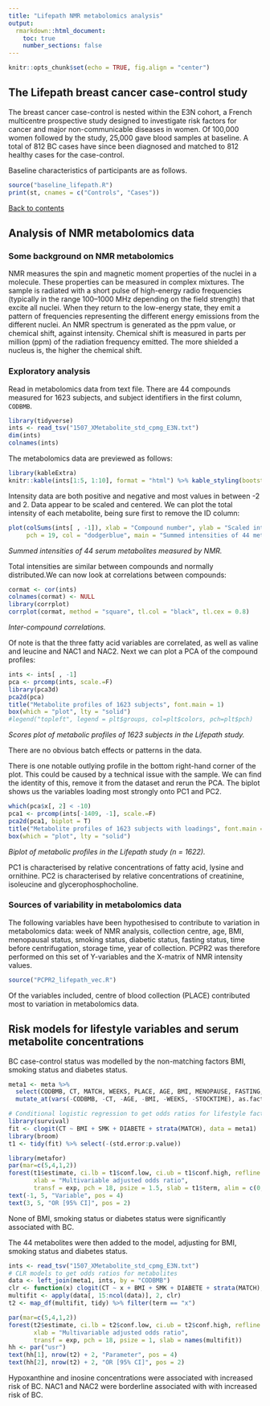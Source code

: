 ```yaml
---
title: "Lifepath NMR metabolomics analysis"
output: 
  rmarkdown::html_document:
    toc: true
    number_sections: false
---
```


```r
knitr::opts_chunk$set(echo = TRUE, fig.align = "center")
```

## The Lifepath breast cancer case-control study

The breast cancer case-control is nested within the E3N cohort, a French multicentre prospective study designed to investigate risk factors for cancer and major non-communicable diseases in women. Of 100,000 women followed by the study, 25,000 gave blood samples at baseline. A total of 812 BC cases have since been diagnosed and matched to 812 healthy cases for the case-control.

Baseline characteristics of participants are as follows.

```r
source("baseline_lifepath.R")
print(st, cnames = c("Controls", "Cases"))
```

<a href="#top"> Back to contents </a>

## Analysis of NMR metabolomics data

### Some background on NMR metabolomics

NMR measures the spin and magnetic moment properties of the nuclei in a molecule. These properties can be measured in complex mixtures. The sample is radiated with a short pulse of high-energy radio frequencies (typically in the range 100–1000 MHz depending on the field strength) that excite all nuclei. When they return to the low-energy state, they emit a pattern of frequencies representing the different energy emissions from the different nuclei. An NMR spectrum is generated as the ppm value, or chemical shift, against intensity. Chemical shift is measured in parts per million (ppm) of the radiation frequency emitted. The more shielded a nucleus is, the higher the chemical shift.

### Exploratory analysis

Read in metabolomics data from text file. There are 44 compounds measured for 1623 subjects, and subject identifiers in the first column, `CODBMB`.

```r
library(tidyverse)
ints <- read_tsv("1507_XMetabolite_std_cpmg_E3N.txt")
dim(ints)
colnames(ints)
```

The metabolomics data are previewed as follows:

```r
library(kableExtra)
knitr::kable(ints[1:5, 1:10], format = "html") %>% kable_styling(bootstrap_options = c("condensed"))
```

Intensity data are both positive and negative and most values in between -2 and 2. Data appear to be scaled and centered.
We can plot the total intensity of each metabolite, being sure first to remove the ID column:

```r
plot(colSums(ints[ , -1]), xlab = "Compound number", ylab = "Scaled intensity",
     pch = 19, col = "dodgerblue", main = "Summed intensities of 44 metabolites", font.main = 1)
```

_Summed intensities of 44 serum metabolites measured by NMR._

Total intensities are similar between compounds and normally distributed.We can now look at correlations between compounds:

```r
cormat <- cor(ints)
colnames(cormat) <- NULL
library(corrplot)
corrplot(cormat, method = "square", tl.col = "black", tl.cex = 0.8)
```

_Inter-compound correlations._

Of note is that the three fatty acid variables are correlated, as well as valine and leucine and NAC1 and NAC2.
Next we can plot a PCA of the compound profiles:

```r
ints <- ints[ , -1]
pca <- prcomp(ints, scale.=F)
library(pca3d)
pca2d(pca)
title("Metabolite profiles of 1623 subjects", font.main = 1)
box(which = "plot", lty = "solid")
#legend("topleft", legend = plt$groups, col=plt$colors, pch=plt$pch)
```

_Scores plot of metabolic profiles of 1623 subjects in the Lifepath study._

There are no obvious batch effects or patterns in the data.

There is one notable outlying profile in the bottom right-hand corner of the plot. This could be caused by a technical issue with the sample. We can find the identity of this, remove it from the dataset and rerun the PCA. The biplot shows us the variables loading most strongly onto PC1 and PC2.

```r
which(pca$x[, 2] < -10)
pca1 <- prcomp(ints[-1409, -1], scale.=F)
pca2d(pca1, biplot = T)
title("Metabolite profiles of 1623 subjects with loadings", font.main = 1)
box(which = "plot", lty = "solid")
```

_Biplot of metabolic profiles in the Lifepath study (n = 1622)._

PC1 is characterised by relative concentrations of fatty acid, lysine and ornithine. PC2 is characterised by relative concentrations of creatinine, isoleucine and glycerophosphocholine.

### Sources of variability in metabolomics data

The following variables have been hypothesised to contribute to variation in metabolomics data: week of NMR analysis, collection centre, age, BMI, menopausal status, smoking status, diabetic status, fasting status, time before centrifugation, storage time, year of collection. PCPR2 was therefore performed on this set of Y-variables and the X-matrix of NMR intensity values.

```r
source("PCPR2_lifepath_vec.R")
```

Of the variables included, centre of blood collection (PLACE) contributed most to variation in metabolomics data.

## Risk models for lifestyle variables and serum metabolite concentrations

BC case-control status was modelled by the non-matching factors BMI, smoking status and diabetes status.

```r
meta1 <- meta %>%
  select(CODBMB, CT, MATCH, WEEKS, PLACE, AGE, BMI, MENOPAUSE, FASTING, SMK, DIABETE, CENTTIMECat1, SAMPYEAR, STOCKTIME) %>%
  mutate_at(vars(-CODBMB, -CT, -AGE, -BMI, -WEEKS, -STOCKTIME), as.factor)

# Conditional logistic regression to get odds ratios for lifestyle factors
library(survival)
fit <- clogit(CT ~ BMI + SMK + DIABETE + strata(MATCH), data = meta1) 
library(broom)
t1 <- tidy(fit) %>% select(-(std.error:p.value))

library(metafor)
par(mar=c(5,4,1,2))
forest(t1$estimate, ci.lb = t1$conf.low, ci.ub = t1$conf.high, refline = 1, 
       xlab = "Multivariable adjusted odds ratio",
       transf = exp, pch = 18, psize = 1.5, slab = t1$term, alim = c(0,2), xlim = c(-1, 3))
text(-1, 5, "Variable", pos = 4)
text(3, 5, "OR [95% CI]", pos = 2)
```

None of BMI, smoking status or diabetes status were significantly associated with BC.

The 44 metabolites were then added to the model, adjusting for BMI, smoking status and diabetes status.


```r
ints <- read_tsv("1507_XMetabolite_std_cpmg_E3N.txt")
# CLR models to get odds ratios for metabolites
data <- left_join(meta1, ints, by = "CODBMB")
clr <- function(x) clogit(CT ~ x + BMI + SMK + DIABETE + strata(MATCH), data = meta1)
multifit <- apply(data[, 15:ncol(data)], 2, clr)
t2 <- map_df(multifit, tidy) %>% filter(term == "x")

par(mar=c(5,4,1,2))
forest(t2$estimate, ci.lb = t2$conf.low, ci.ub = t2$conf.high, refline = 1,
       xlab = "Multivariable adjusted odds ratio",
       transf = exp, pch = 18, psize = 1, slab = names(multifit))
hh <- par("usr")
text(hh[1], nrow(t2) + 2, "Parameter", pos = 4)
text(hh[2], nrow(t2) + 2, "OR [95% CI]", pos = 2)
```

Hypoxanthine and inosine concentrations were associated with increased risk of BC. NAC1 and NAC2 were borderline associated with with increased risk of BC.